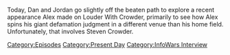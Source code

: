 {{DEFAULTSORT:
    #_EPISODE_0738:Taking a Powder With Chowder
}}{{Episode
    | title           = Taking a Powder With Chowder
    | caption         = [https://knowledgefight.libsyn.com/738-taking-a-powder-with-chowder Listen to this episode on Libsyn]
    | episodeNumber   = 738
    | length          = 01:40:44
    | airDate         = October 17, 2022
    | episodeType     = [[:Category:Present Day|Present Day]], [[:Category:InfoWars Interview|InfoWars Interview]]
    | previousEpisode = [[737: Reflections on a Verdict Part 2]]
}}

{{Stub}}

Today, Dan and Jordan go slightly off the beaten path to explore a recent appearance Alex made on Louder With Crowder, primarily to see how Alex spins his giant defamation judgment in a different venue than his home field.  Unfortunately, that involves Steven Crowder.

[[Category:Episodes]]
[[Category:Present Day]]
[[Category:InfoWars Interview]]
